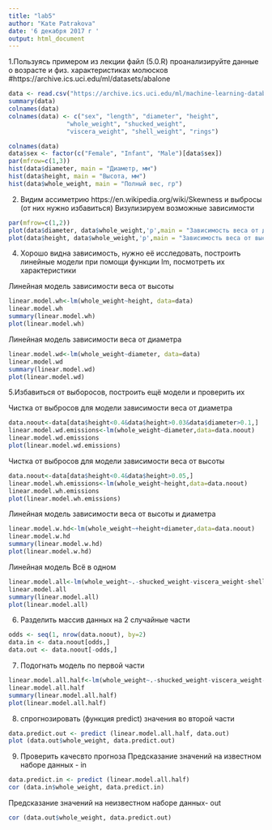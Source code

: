 ```yaml
---
title: "lab5"
author: "Kate Patrakova"
date: '6 декабря 2017 г '
output: html_document
---
```

1.Пользуясь примером из лекции файл (5.0.R) проанализируйте данные о возрасте и физ. характеристиках молюсков
#https://archive.ics.uci.edu/ml/datasets/abalone

```r
data <- read.csv("https://archive.ics.uci.edu/ml/machine-learning-databases/abalone/abalone.data", header=TRUE, sep=",")
summary(data)
colnames(data)
colnames(data) <- c("sex", "length", "diameter", "height", 
                "whole_weight", "shucked_weight",
                "viscera_weight", "shell_weight", "rings")

colnames(data)
data$sex <- factor(c("Female", "Infant", "Male")[data$sex])
par(mfrow=c(1,3)) 
hist(data$diameter, main = "Диаметр, мм")
hist(data$height, main = "Высота, мм")
hist(data$whole_weight, main = "Полный вес, гр")
```


2. Видим ассиметрию https://en.wikipedia.org/wiki/Skewness
и выбросы (от них нужно избавиться)
Визулизируем возможные зависимости
```r
par(mfrow=c(1,2)) 
plot(data$diameter, data$whole_weight,'p',main = "Зависимость веса от диаметра")
plot(data$height, data$whole_weight,'p',main = "Зависимость веса от высоты")

```


4. Хорошо видна зависимость, нужно её исследовать, построить линейные модели при помощи функции lm, посмотреть их характеристики

Линейная модель зависимости веса от высоты
```r
linear.model.wh<-lm(whole_weight~height, data=data)
linear.model.wh
summary(linear.model.wh)
plot(linear.model.wh)
```
Линейная модель зависимости веса от диаметра
```r
linear.model.wd<-lm(whole_weight~diameter, data=data)
linear.model.wd
summary(linear.model.wd)
plot(linear.model.wd)
```

5.Избавиться от выборосов, построить ещё модели и проверить их

Чистка от выбросов для модели зависимости веса от диаметра
```r

data.noout<-data[data$height<0.4&data$height>0.03&data$diameter>0.1,]
linear.model.wd.emissions<-lm(whole_weight~diameter,data=data.noout)
linear.model.wd.emissions
plot(linear.model.wd.emissions)

```

Чистка от выбросов для модели зависимости веса от высоты
```r
data.noout<-data[data$height<0.4&data$height>0.05,]
linear.model.wh.emissions<-lm(whole_weight~height,data=data.noout)
linear.model.wh.emissions
plot(linear.model.wh.emissions)
```

Линейная модель зависимости веса от высоты и диаметра

```r
linear.model.w.hd<-lm(whole_weight~+height+diameter,data=data.noout)
linear.model.w.hd
summary(linear.model.w.hd)
plot(linear.model.w.hd)
```

Линейная модель Всё в одном 
```r
linear.model.all<-lm(whole_weight~.-shucked_weight-viscera_weight-shell_weight,data=data.noout)
linear.model.all
summary(linear.model.all)
plot(linear.model.all)

```

6. Разделить массив данных на 2 случайные части
```r
odds <- seq(1, nrow(data.noout), by=2)
data.in <- data.noout[odds,]
data.out <- data.noout[-odds,]
```


7. Подогнать модель по первой части

```r
linear.model.all.half<-lm(whole_weight~.-shucked_weight-viscera_weight-shell_weight,data=data.in)
linear.model.all.half
summary(linear.model.all.half)
plot(linear.model.all.half)
```


8. спрогнозировать (функция predict) значения во второй части
```r
data.predict.out <- predict (linear.model.all.half, data.out)
plot (data.out$whole_weight, data.predict.out)
```

9. Проверить качесвто прогноза
Предсказание значений на известном наборе данных - in
```r
data.predict.in <- predict (linear.model.all.half)
cor (data.in$whole_weight, data.predict.in)
```

Предсказание значений на неизвестном наборе данных- out
```r
cor (data.out$whole_weight, data.predict.out)
```


